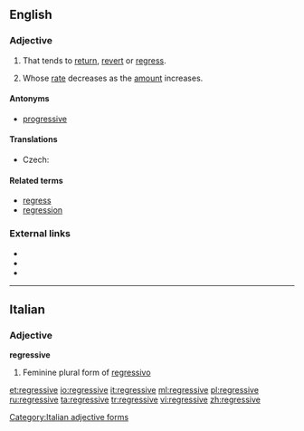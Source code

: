 ==English==

===Adjective===
{{en-adj}}

# That tends to [[return]], [[revert]] or [[regress]].
# {{context|of a tax}} Whose [[rate]] decreases as the [[amount]] increases.

====Antonyms====
* [[progressive]]

====Translations====
{{trans-top|whose rate decreases as the amount increases}}
* Czech: {{t-|cs|regresivní}}
{{trans-mid}}
{{trans-bottom}}

====Related terms====
* [[regress]]
* [[regression]]

===External links===
* {{R:Webster 1913}}
* {{R:Century 1911}}
* {{R:OneLook}}

----

==Italian==

===Adjective===
'''regressive''' {{f}}

# Feminine plural form of [[regressivo]]

[[Category:Italian adjective forms]]

[[et:regressive]]
[[io:regressive]]
[[it:regressive]]
[[ml:regressive]]
[[pl:regressive]]
[[ru:regressive]]
[[ta:regressive]]
[[tr:regressive]]
[[vi:regressive]]
[[zh:regressive]]